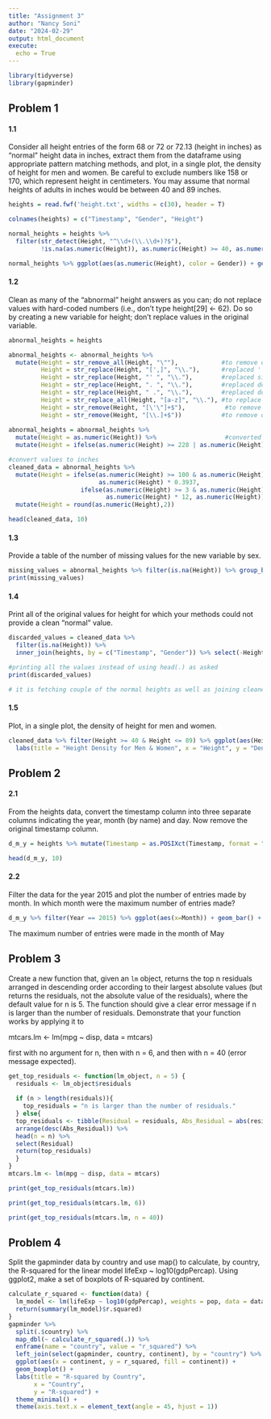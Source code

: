 ---
title: "Assignment 3"
author: "Nancy Soni"
date: "2024-02-29"
output: html_document
execute:
  echo = True
---

```{r, warning=FALSE}
library(tidyverse)
library(gapminder)
```

## Problem 1

#### 1.1

Consider all height entries of the form 68 or 72 or 72.13 (height in inches) as "normal" height data in inches, extract them from the dataframe using appropriate pattern matching methods, and plot, in a single plot, the density of height for men and women. Be careful to exclude numbers like 158 or 170, which represent height in centimeters. You may assume that normal heights of adults in inches would be between 40 and 89 inches.

```{r, warning=FALSE}
heights = read.fwf('height.txt', widths = c(30), header = T)

colnames(heights) = c("Timestamp", "Gender", "Height")

normal_heights = heights %>% 
  filter(str_detect(Height, "^\\d+(\\.\\d+)?$"),
         !is.na(as.numeric(Height)), as.numeric(Height) >= 40, as.numeric(Height) <= 89) %>% mutate(Height = as.numeric(Height))

normal_heights %>% ggplot(aes(as.numeric(Height), color = Gender)) + geom_density() + labs(title = "Height Density Plot for Male & Female", x = "Height in Inches", y = "Density")
```

#### 1.2

Clean as many of the "abnormal" height answers as you can; do not replace values with hard-coded numbers (i.e., don't type height[29] \<- 62). Do so by creating a new variable for height; don't replace values in the original variable.

```{r, warning=FALSE}
abnormal_heights = heights

abnormal_heights <- abnormal_heights %>%
  mutate(Height = str_remove_all(Height, "\""),            #to remove double inverted commas
         Height = str_replace(Height, "[',]", "\\."),      #replaced ' and , to dot
         Height = str_replace(Height, "' ", "\\."),        #replaced single quote followed by space with dot in values like 5' 4
         Height = str_replace(Height, ". ", "\\."),        #replaced dot followed by space with dot in values like 5. 4
         Height = str_replace(Height, " .", "\\."),        #replaced dot followed by space with dot in values like 5 .4
         Height = str_replace_all(Height, "[a-z]", "\\."), #to replace format like 5 feet 7 inch
         Height = str_remove(Height, "[\'\"]+$"),           #to remove ' or " at the end
         Height = str_remove(Height, "[\\.]+$"))           #to remove one or more dots at the end
         
abnormal_heights = abnormal_heights %>% 
  mutate(Height = as.numeric(Height)) %>%                   #converted Height data to numeric values
  mutate(Height = ifelse(as.numeric(Height) >= 228 | as.numeric(Height) <= 2, NA, Height))  #removed out of range values

#convert values to inches
cleaned_data = abnormal_heights %>%
  mutate(Height = ifelse(as.numeric(Height) >= 100 & as.numeric(Height) <= 227,
                         as.numeric(Height) * 0.3937,
                    ifelse(as.numeric(Height) >= 3 & as.numeric(Height) <= 8,
                           as.numeric(Height) * 12, as.numeric(Height)))) %>% 
  mutate(Height = round(as.numeric(Height),2))

head(cleaned_data, 10)
```

#### 1.3

Provide a table of the number of missing values for the new variable by sex.

```{r}
missing_values = abnormal_heights %>% filter(is.na(Height)) %>% group_by(Gender) %>% count()
print(missing_values)
```

#### 1.4

Print all of the original values for height for which your methods could not provide a clean "normal" value.

```{r}
discarded_values = cleaned_data %>%
  filter(is.na(Height)) %>%
  inner_join(heights, by = c("Timestamp", "Gender")) %>% select(-Height.x)

#printing all the values instead of using head(.) as asked
print(discarded_values)

# it is fetching couple of the normal heights as well as joining cleaned data table and original table fetching heights from original table where it is matching timestamp and gender but they are not actually discarded as can be seen the number of NAs in the last output 
```

#### 1.5

Plot, in a single plot, the density of height for men and women.

```{r, warning=FALSE}
cleaned_data %>% filter(Height >= 40 & Height <= 89) %>% ggplot(aes(Height, color = Gender)) + geom_density() +
  labs(title = "Height Density for Men & Women", x = "Height", y = "Density")
```

## Problem 2

#### 2.1

From the heights data, convert the timestamp column into three separate columns indicating the year, month (by name) and day. Now remove the original timestamp column.

```{r}
d_m_y = heights %>% mutate(Timestamp = as.POSIXct(Timestamp, format = "%Y-%m-%d %H:%M:%S"), Day = lubridate::day(Timestamp), Month = lubridate::month(Timestamp, label = TRUE), Year = lubridate::year(Timestamp)) %>% select(Day, Month, Year, Gender, Height, -Timestamp)

head(d_m_y, 10)
```

#### 2.2

Filter the data for the year 2015 and plot the number of entries made by month. In which month were the maximum number of entries made?

```{r}
d_m_y %>% filter(Year == 2015) %>% ggplot(aes(x=Month)) + geom_bar() + labs(title = "Number of Entries for each Month in 2015", y = "Number of Entries", x = "Month")
```

The maximum number of entries were made in the month of May

## Problem 3

Create a new function that, given an `lm` object, returns the top n residuals arranged in descending order according to their largest absolute values (but returns the residuals, not the absolute value of the residuals), where the default value for n is 5. The function should give a clear error message if n is larger than the number of residuals. Demonstrate that your function works by applying it to

mtcars.lm \<- lm(mpg \~ disp, data = mtcars)

first with no argument for n, then with n = 6, and then with n = 40 (error message expected).

```{r}
get_top_residuals <- function(lm_object, n = 5) {
  residuals <- lm_object$residuals
  
  if (n > length(residuals)){
    top_residuals = "n is larger than the number of residuals."
  } else{
  top_residuals <- tibble(Residual = residuals, Abs_Residual = abs(residuals)) %>% 
  arrange(desc(Abs_Residual)) %>% 
  head(n = n) %>% 
  select(Residual)
  return(top_residuals)
  }
}
mtcars.lm <- lm(mpg ~ disp, data = mtcars)

print(get_top_residuals(mtcars.lm))

print(get_top_residuals(mtcars.lm, 6))

print(get_top_residuals(mtcars.lm, n = 40))
```

## Problem 4

Split the gapminder data by country and use map() to calculate, by country, the R-squared for the linear model lifeExp \~ log10(gdpPercap). Using ggplot2, make a set of boxplots of R-squared by continent.

```{r}
calculate_r_squared <- function(data) {
  lm_model <- lm(lifeExp ~ log10(gdpPercap), weights = pop, data = data)
  return(summary(lm_model)$r.squared)
}
gapminder %>%
  split(.$country) %>%
  map_dbl(~ calculate_r_squared(.)) %>%
  enframe(name = "country", value = "r_squared") %>%
  left_join(select(gapminder, country, continent), by = "country") %>%
  ggplot(aes(x = continent, y = r_squared, fill = continent)) +
  geom_boxplot() +
  labs(title = "R-squared by Country",
       x = "Country",
       y = "R-squared") +
  theme_minimal() +
  theme(axis.text.x = element_text(angle = 45, hjust = 1))
```
